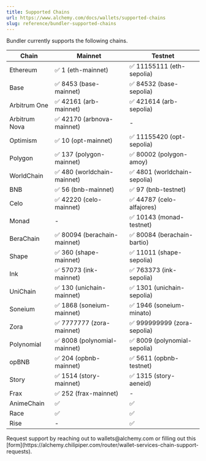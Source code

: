 ```yaml
---
title: Supported Chains
url: https://www.alchemy.com/docs/wallets/supported-chains
slug: reference/bundler-supported-chains
---
```


Bundler currently supports the following chains.

| Chain         | Mainnet                      | Testnet                      |
| ------------- | ---------------------------- | ---------------------------- |
| Ethereum      | ✅ 1 (eth-mainnet)           | ✅ 11155111 (eth-sepolia)    |
| Base          | ✅ 8453 (base-mainnet)       | ✅ 84532 (base-sepolia)      |
| Arbitrum One  | ✅ 42161 (arb-mainnet)       | ✅ 421614 (arb-sepolia)      |
| Arbitrum Nova | ✅ 42170 (arbnova-mainnet)   | -                            |
| Optimism      | ✅ 10 (opt-mainnet)          | ✅ 11155420 (opt-sepolia)    |
| Polygon       | ✅ 137 (polygon-mainnet)     | ✅ 80002 (polygon-amoy)      |
| WorldChain    | ✅ 480 (worldchain-mainnet)  | ✅ 4801 (worldchain-sepolia) |
| BNB           | ✅ 56 (bnb-mainnet)          | ✅ 97 (bnb-testnet)          |
| Celo          | ✅ 42220 (celo-mainnet)      | ✅ 44787 (celo-alfajores)    |
| Monad         | -                            | ✅ 10143 (monad-testnet)     |
| BeraChain     | ✅ 80094 (berachain-mainnet) | ✅ 80084 (berachain-bartio)  |
| Shape         | ✅ 360 (shape-mainnet)       | ✅ 11011 (shape-sepolia)     |
| Ink           | ✅ 57073 (ink-mainnet)       | ✅ 763373 (ink-sepolia)      |
| UniChain      | ✅ 130 (unichain-mainnet)    | ✅ 1301 (unichain-sepolia)   |
| Soneium       | ✅ 1868 (soneium-mainnet)    | ✅ 1946 (soneium-minato)     |
| Zora          | ✅ 7777777 (zora-mainnet)    | ✅ 999999999 (zora-sepolia)  |
| Polynomial    | ✅ 8008 (polynomial-mainnet) | ✅ 8009 (polynomial-sepolia) |
| opBNB         | ✅ 204 (opbnb-mainnet)       | ✅ 5611 (opbnb-testnet)      |
| Story         | ✅ 1514 (story-mainnet)      | ✅ 1315 (story-aeneid)       |
| Frax          | ✅ 252 (frax-mainnet)        | -                            |
| AnimeChain    | ✅                           | ✅                           |
| Race          | ✅                           | ✅                           |
| Rise          | -                            | ✅                           |

<Info>
  Request support by reaching out to wallets@alchemy.com or filling out this
  [form](https://alchemy.chilipiper.com/router/wallet-services-chain-support-requests).
</Info>
